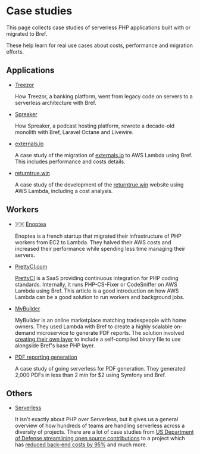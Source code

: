 
<NextSeo description="A collection of case studies of serverless PHP applications built using Bref. Learn about performance, costs and migrations from existing projects." />

# Case studies

This page collects case studies of serverless PHP applications built with or migrated to Bref.

These help learn for real use cases about costs, performance and migration efforts.

## Applications

- [Treezor](./case-studies/treezor.mdx)

  How Treezor, a banking platform, went from legacy code on servers to a serverless architecture with Bref.

- [Spreaker](https://careers.spreaker.com/engineering/rebuilding-spreaker-web-listening-experience-with-php-and-serverless/)

  How Spreaker, a podcast hosting platform, rewrote a decade-old monolith with Bref, Laravel Octane and Livewire.

- [externals.io](https://mnapoli.fr/serverless-case-study-externals/)

  A case study of the migration of [externals.io](https://externals.io/) to AWS Lambda using Bref. This includes performance and costs details.

- [returntrue.win](https://mnapoli.fr/serverless-case-study-returntrue/)

  A case study of the development of the [returntrue.win](https://returntrue.win/) website using AWS Lambda, including a cost analysis.

## Workers

- 🇫🇷 [Enoptea](https://www.enoptea.fr/serverless-et-php/)

  Enoptea is a french startup that migrated their infrastructure of PHP workers from EC2 to Lambda. They halved their AWS costs and increased their performance while spending less time managing their servers.

- [PrettyCI.com](https://mnapoli.fr/serverless-case-study-prettyci/)

  [PrettyCI](https://prettyci.com/) is a SaaS providing continuous integration for PHP coding standards. Internally, it runs PHP-CS-Fixer or CodeSniffer on AWS Lambda using Bref. This article is a good introduction on how AWS Lambda can be a good solution to run workers and background jobs.

- [MyBuilder](https://mybuilder.com)

  MyBuilder is an online marketplace matching tradespeople with home owners. They used Lambda with Bref to create a highly scalable on-demand microservice to generate PDF reports. The solution involved [creating their own layer](https://tech.mybuilder.com/compiling-wkhtmltopdf-aws-lambda-with-bref-easier-than-you-think/) to include a self-compiled binary file to use alongside Bref's base PHP layer.
  
- [PDF reporting generation](https://devops-life.com/blog/2020/03/06/how-serverless-saved-us-for-$2-with-bref-sh/)

  A case study of going serverless for PDF generation. They generated 2,000 PDFs in less than 2 min for $2 using Symfony and Bref.

## Others

- [Serverless](https://www.serverless.com/category/user-stories)

  It isn't exactly about PHP over Serverless, but it gives us a general overview of how hundreds of teams are handling serverless across a diversity of projects. There are a lot of case studies from [US Department of Defense streamlining open source contributions](https://www.serverless.com/blog/dept-of-defense-doc-bot/) to a project which has [reduced back-end costs by 95%](https://www.serverless.com/blog/abstract-partner-program-announcement/) and much more.
